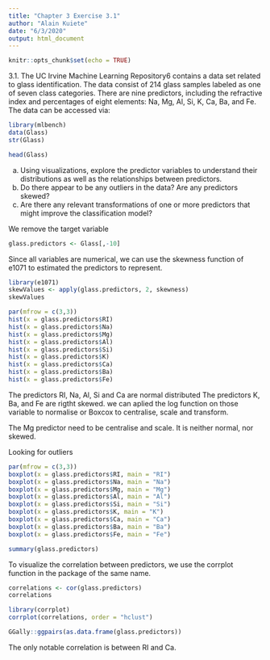 ---
title: "Chapter 3 Exercise 3.1"
author: "Alain Kuiete"
date: "6/3/2020"
output: html_document
---

```{r setup, include=FALSE}
knitr::opts_chunk$set(echo = TRUE)
```

3.1. The UC Irvine Machine Learning Repository6 contains a data set related
to glass identification. The data consist of 214 glass samples labeled as one
of seven class categories. There are nine predictors, including the refractive
index and percentages of eight elements: Na, Mg, Al, Si, K, Ca, Ba, and Fe.
The data can be accessed via:
```{r}
library(mlbench)
data(Glass)
str(Glass)
```

```{r}
head(Glass)
```


(a) Using visualizations, explore the predictor variables to understand their
distributions as well as the relationships between predictors.
(b) Do there appear to be any outliers in the data? Are any predictors skewed?
(c) Are there any relevant transformations of one or more predictors that
might improve the classification model?
 
We remove the target variable
```{r}
glass.predictors <- Glass[,-10]
```

Since all variables are numerical, we can use the skewness function of e1071 to estimated the predictors to represent.
```{r}
library(e1071)
skewValues <- apply(glass.predictors, 2, skewness)
skewValues
```

```{r}
par(mfrow = c(3,3))
hist(x = glass.predictors$RI)
hist(x = glass.predictors$Na)
hist(x = glass.predictors$Mg)
hist(x = glass.predictors$Al)
hist(x = glass.predictors$Si)
hist(x = glass.predictors$K)
hist(x = glass.predictors$Ca)
hist(x = glass.predictors$Ba)
hist(x = glass.predictors$Fe)
```

The predictors RI, Na, Al, Si and Ca are normal distributed
The predictors K, Ba, and Fe are rigtht skewed. we can aplied the log function on those variable to normalise or Boxcox to centralise, scale and transform.

The Mg predictor need to be centralise and scale. It is neither normal, nor skewed.

Looking for outliers
```{r}
par(mfrow = c(3,3))
boxplot(x = glass.predictors$RI, main = "RI")
boxplot(x = glass.predictors$Na, main = "Na")
boxplot(x = glass.predictors$Mg, main = "Mg")
boxplot(x = glass.predictors$Al, main = "Al")
boxplot(x = glass.predictors$Si, main = "Si")
boxplot(x = glass.predictors$K, main = "K")
boxplot(x = glass.predictors$Ca, main = "Ca")
boxplot(x = glass.predictors$Ba, main = "Ba")
boxplot(x = glass.predictors$Fe, main = "Fe")
```

```{r}
summary(glass.predictors)
```



To visualize the correlation between predictors, we use the corrplot function in the package of the same name.

```{r}
correlations <- cor(glass.predictors)
correlations
```

```{r}
library(corrplot)
corrplot(correlations, order = "hclust")
```


```{r}
GGally::ggpairs(as.data.frame(glass.predictors))
```

The only notable correlation is between RI and Ca.




















